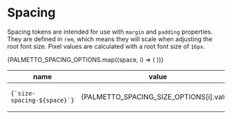 
<Meta
  title="Design Tokens/Spacing"
/>

# Spacing

Spacing tokens are intended for use with `margin` and `padding` properties. They are defined in `rem`, which means they will scale when adjusting the root font size. Pixel values are calculated with a root font size of `16px`.

<table>
  <thead>
    <tr>
      <th>name</th>
      <th>value</th>
      <th>px</th>
      <th>notes</th>
    </tr>
  </thead>
  <tbody>
    {PALMETTO_SPACING_OPTIONS.map((space, i) => (
      <tr key={i}>
        <td><code>{`size-spacing-${space}`}</code></td>
        <td>{PALMETTO_SPACING_SIZE_OPTIONS[i].value}</td>
        <td>{space === 'base' ? '16' : PALMETTO_SPACING_SIZE_OPTIONS[i].original.value * 16}</td>
        <td>{PALMETTO_SPACING_SIZE_OPTIONS[i].original.comment}</td>
      </tr>
    ))}
  </tbody>
</table>

